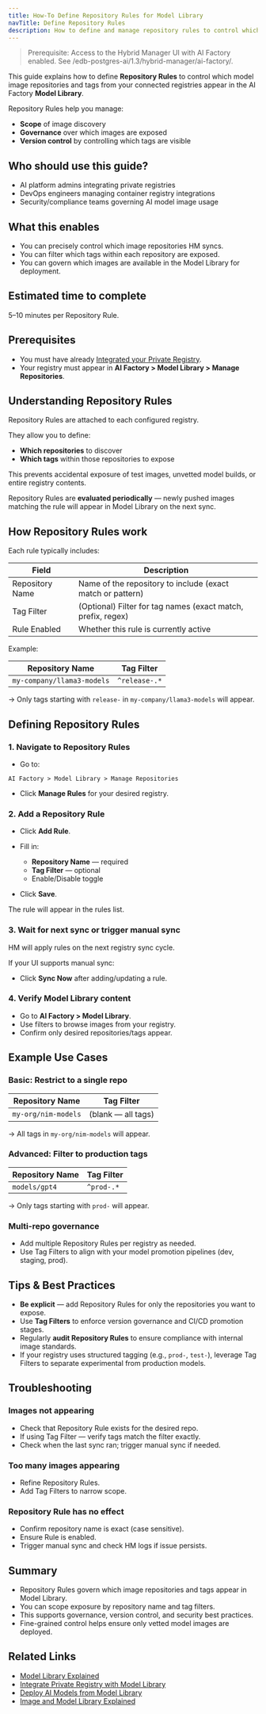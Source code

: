```yaml
---
title: How-To Define Repository Rules for Model Library
navTitle: Define Repository Rules
description: How to define and manage repository rules to control which model images appear in the Model Library.
---
```


> Prerequisite: Access to the Hybrid Manager UI with AI Factory enabled. See /edb-postgres-ai/1.3/hybrid-manager/ai-factory/.

This guide explains how to define **Repository Rules** to control which model image repositories and tags from your connected registries appear in the AI Factory **Model Library**.

Repository Rules help you manage:

-   **Scope** of image discovery
-   **Governance** over which images are exposed
-   **Version control** by controlling which tags are visible

## Who should use this guide?

-   AI platform admins integrating private registries
-   DevOps engineers managing container registry integrations
-   Security/compliance teams governing AI model image usage

## What this enables

-   You can precisely control which image repositories HM syncs.
-   You can filter which tags within each repository are exposed.
-   You can govern which images are available in the Model Library for deployment.

## Estimated time to complete

5–10 minutes per Repository Rule.

## Prerequisites

-   You must have already [Integrated your Private Registry](integrate-private-registry).
-   Your registry must appear in **AI Factory > Model Library > Manage Repositories**.

## Understanding Repository Rules

Repository Rules are attached to each configured registry.

They allow you to define:

-   **Which repositories** to discover
-   **Which tags** within those repositories to expose

This prevents accidental exposure of test images, unvetted model builds, or entire registry contents.

Repository Rules are **evaluated periodically** — newly pushed images matching the rule will appear in Model Library on the next sync.

## How Repository Rules work

Each rule typically includes:

| Field           | Description                                                  |
| --------------- | ------------------------------------------------------------ |
| Repository Name | Name of the repository to include (exact match or pattern)   |
| Tag Filter      | (Optional) Filter for tag names (exact match, prefix, regex) |
| Rule Enabled    | Whether this rule is currently active                        |

Example:

| Repository Name            | Tag Filter    |
| -------------------------- | ------------- |
| `my-company/llama3-models` | `^release-.*` |

→ Only tags starting with `release-` in `my-company/llama3-models` will appear.

## Defining Repository Rules

### 1. Navigate to Repository Rules

-   Go to:

`AI Factory > Model Library > Manage Repositories`

-   Click **Manage Rules** for your desired registry.

### 2. Add a Repository Rule

-   Click **Add Rule**.

-   Fill in:

    -   **Repository Name** — required
    -   **Tag Filter** — optional
    -   Enable/Disable toggle

-   Click **Save**.

The rule will appear in the rules list.

### 3. Wait for next sync or trigger manual sync

HM will apply rules on the next registry sync cycle.

If your UI supports manual sync:

-   Click **Sync Now** after adding/updating a rule.

### 4. Verify Model Library content

-   Go to **AI Factory > Model Library**.
-   Use filters to browse images from your registry.
-   Confirm only desired repositories/tags appear.

## Example Use Cases

### Basic: Restrict to a single repo

| Repository Name     | Tag Filter         |
| ------------------- | ------------------ |
| `my-org/nim-models` | (blank — all tags) |

→ All tags in `my-org/nim-models` will appear.

### Advanced: Filter to production tags

| Repository Name | Tag Filter |
| --------------- | ---------- |
| `models/gpt4`   | `^prod-.*` |

→ Only tags starting with `prod-` will appear.

### Multi-repo governance

-   Add multiple Repository Rules per registry as needed.
-   Use Tag Filters to align with your model promotion pipelines (dev, staging, prod).

## Tips & Best Practices

-   **Be explicit** — add Repository Rules for only the repositories you want to expose.
-   Use **Tag Filters** to enforce version governance and CI/CD promotion stages.
-   Regularly **audit Repository Rules** to ensure compliance with internal image standards.
-   If your registry uses structured tagging (e.g., `prod-`, `test-`), leverage Tag Filters to separate experimental from production models.

## Troubleshooting

### Images not appearing

-   Check that Repository Rule exists for the desired repo.
-   If using Tag Filter — verify tags match the filter exactly.
-   Check when the last sync ran; trigger manual sync if needed.

### Too many images appearing

-   Refine Repository Rules.
-   Add Tag Filters to narrow scope.

### Repository Rule has no effect

-   Confirm repository name is exact (case sensitive).
-   Ensure Rule is enabled.
-   Trigger manual sync and check HM logs if issue persists.

## Summary

-   Repository Rules govern which image repositories and tags appear in Model Library.
-   You can scope exposure by repository name and tag filters.
-   This supports governance, version control, and security best practices.
-   Fine-grained control helps ensure only vetted model images are deployed.

## Related Links

-   [Model Library Explained](/edb-postgres-ai/1.3/ai-factory/model/model-library-explained/)
-   [Integrate Private Registry with Model Library](integrate-private-registry)
-   [Deploy AI Models from Model Library](how-to-deploy-ai-models)
-   [Image and Model Library Explained](/edb-postgres-ai/1.3/ai-factory/model/model-library-explained/)
